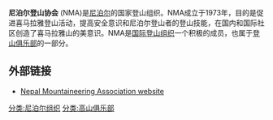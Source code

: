 '''尼泊尔登山协会''' (NMA)是[[尼泊尔|尼泊尔]]的国家登山组织。NMA成立于1973年，目的是促进喜马拉雅登山活动，提高安全意识和尼泊尔登山者的登山技能，在国内和国际社区创造了喜马拉雅山的美意识。NMA是[[国际登山组织|国际登山组织]]一个积极的成员，也属于[[登山俱乐部_(英国)|登山俱乐部]]的一部分。

==外部链接==
* [http://www.nepalmountaineering.org/ Nepal Mountaineering Association website] {{Wayback|url=http://www.nepalmountaineering.org/ |date=20100522102523 }}

[[分类:尼泊尔组织|分类:尼泊尔组织]]
[[分类:高山俱乐部|分类:高山俱乐部]]